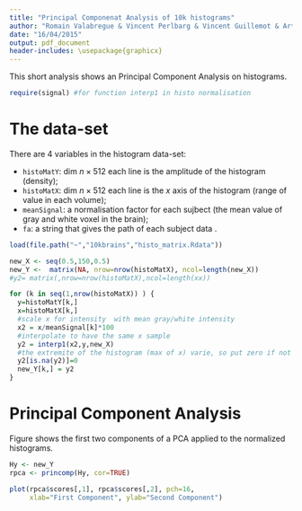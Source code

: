 ```yaml
---
title: "Principal Componenat Analysis of 10k histograms"
author: "Romain Valabregue & Vincent Perlbarg & Vincent Guillemot & Arthur Tenenhaus"
date: "16/04/2015"
output: pdf_document
header-includes: \usepackage{graphicx}
---
```


This short analysis shows an Principal Component Analysis on histograms.

```r
require(signal) #for function interp1 in histo normalisation
```

# The data-set

There are 4 variables in the histogram data-set:

 * `histoMatY`: dim $n \times 512$ each line is the amplitude of the histogram (density);
 * `histoMatX`: dim $n \times 512$ each line is the $x$ axis of the histogram (range of value in each volume);
 * `meanSignal`: a normalisation factor for each sujbect (the mean value of gray and white voxel in the brain);
 * `fa`: a string that gives the path of each subject data .

```r
load(file.path("~","10kbrains","histo_matrix.Rdata"))
```


```r
new_X <- seq(0.5,150,0.5)
new_Y <-  matrix(NA, nrow=nrow(histoMatX), ncol=length(new_X))
#y2= matrix(,nrow=nrow(histoMatX),ncol=length(xx))

for (k in seq(1,nrow(histoMatX)) ) {
  y=histoMatY[k,]
  x=histoMatX[k,]
  #scale x for intensity  with mean gray/white intensity
  x2 = x/meanSignal[k]*100  
  #interpolate to have the same x sample
  y2 = interp1(x2,y,new_X)    
  #the extremite of the histogram (max of x) varie, so put zero if not defined
  y2[is.na(y2)]=0    
  new_Y[k,] = y2    
}
```

# Principal Component Analysis


Figure \ref{fig:plotpca} shows the first two components of a PCA applied to the normalized histograms.

```r
Hy <- new_Y
rpca <- princomp(Hy, cor=TRUE)
```

```r
plot(rpca$scores[,1], rpca$scores[,2], pch=16, 
     xlab="First Component", ylab="Second Component")
```

